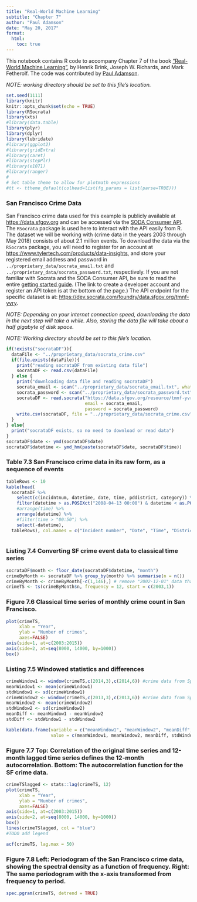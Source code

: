 ```yaml
---
title: "Real-World Machine Learning"
subtitle: "Chapter 7"
author: "Paul Adamson"
date: "May 20, 2017"
format:
  html:
    toc: true
---
```


This notebook contains R code to accompany Chapter 7 of the book 
["Real-World Machine Learning"](https://www.manning.com/books/real-world-machine-learning),
by  Henrik Brink, Joseph W. Richards, and Mark Fetherolf.  The code was 
contributed by [Paul Adamson](http://github.com/padamson). 

*NOTE: working directory should be set to this file's location.*

```r
set.seed(1111)
library(knitr)
knitr::opts_chunk$set(echo = TRUE)
library(RSocrata)
library(xts)
#library(data.table)
library(plyr)
library(dplyr)
library(lubridate)
#library(ggplot2)
#library(gridExtra)
#library(caret)
#library(stepPlr)
#library(e1071)
#library(ranger)
#
# Set table theme to allow for plotmath expressions
#tt <- ttheme_default(colhead=list(fg_params = list(parse=TRUE)))
```

### San Francisco Crime Data

San Francisco crime data used for this example is publicly available at 
<https://data.sfgov.org> and can be
accessed via the [SODA Consumer API](https://dev.socrata.com/consumers/getting-started.html).
The `RSocrata` package is used here to interact with the API easily from R. The dataset we
will be working with (crime data in the years 2003 through May 2018) consists of about 2.1 million
events. To download the data via the `RSocrata` package, you will need to register for an account at
<https://www.tylertech.com/products/data-insights>, and store your registered email address and password in
`../proprietary_data/socrata_email.txt` and `../proprietary_data/socrata_password.txt`, respectively. 
If you are not familiar with Socrata and the SODA
Consumer API, be sure to read the entire [getting started guide](https://dev.socrata.com/consumers/getting-started.html). 
(The link to create a developer
account and register an API token is at the bottom of the page.) The API endpoint for the specific dataset
is at: <https://dev.socrata.com/foundry/data.sfgov.org/tmnf-yvry>.

*NOTE: Depending on your internet connection speed, downloading the data in the next step will take a while. Also, storing the data file will take about a half gigabyte of disk space.*

*NOTE: Working directory should be set to this file's location.*

```r
if(!exists("socrataDF")){ 
  dataFile <- "../proprietary_data/socrata_crime.csv"
  if(file.exists(dataFile)){
    print("reading socrataDF from existing data file")
    socrataDF <- read.csv(dataFile)
  } else { 
    print("downloading data file and reading socrataDF")
    socrata_email <- scan("../proprietary_data/socrata_email.txt", what = "character")
    socrata_password <- scan("../proprietary_data/socrata_password.txt", what = "character")
    socrataDF <- read.socrata("https://data.sfgov.org/resource/tmnf-yvry.csv?$where=date between '2003-01-01T00:00:00' and '2014-12-31T23:59:59'", 
                              email = socrata_email,
                              password = socrata_password)
    write.csv(socrataDF, file = "../proprietary_data/socrata_crime.csv")
  }
} else{
  print("socrataDF exists, so no need to download or read data")
}
socrataDF$date <- ymd(socrataDF$date)
socrataDF$datetime <- ymd_hm(paste(socrataDF$date, socrataDF$time))
```

### Table 7.3 San Francisco crime data in its raw form, as a sequence of events

```r
tableRows <- 10
kable(head(
  socrataDF %>% 
    select(c(incidntnum, datetime, date, time, pddistrict, category)) %>%
    filter(datetime > as.POSIXct("2008-04-13 00:00") & datetime < as.POSIXct("2008-04-14 01:20")) %>%
    #arrange(time) %>%
    arrange(datetime) %>%
    #filter(time > "00:50") %>%
    select(-datetime),
  tableRows), col.names = c("Incident number", "Date", "Time", "District", "Category"))
  
```

### Listing 7.4 Converting SF crime event data to classical time series

```r
socrataDF$month <- floor_date(socrataDF$datetime, "month")
crimeByMonth <- socrataDF %>% group_by(month) %>% summarise(n = n())
crimeByMonth <- crimeByMonth[-c(1,146),] # remove "2002-12-01" data that is for a partial month and "NA"
crimeTS <- ts(crimeByMonth$n, frequency = 12, start = c(2003,1))
```

### Figure 7.6 Classical time series of monthly crime count in San Francisco.
```r
plot(crimeTS,
     xlab = "Year",
     ylab = "Number of crimes",
     axes=FALSE)
axis(side=1, at=c(2003:2015))
axis(side=2, at=seq(8000, 14000, by=1000))
box()
```

### Listing 7.5 Windowed statistics and differences

```r
crimeWindow1 <- window(crimeTS,c(2014,3),c(2014,6)) #crime data from Spring, 2014
meanWindow1 <- mean(crimeWindow1)
stdWindow1 <- sd(crimeWindow1)
crimeWindow2 <- window(crimeTS,c(2013,3),c(2013,6)) #crime data from Spring, 2013
meanWindow2 <- mean(crimeWindow2)
stdWindow2 <- sd(crimeWindow2)
meanDiff <- meanWindow1 - meanWindow2
stdDiff <- stdWindow1 - stdWindow2

kable(data.frame(variable = c("meanWindow1", "meanWindow2", "meanDiff", "stdWindow1", "stdWindow2", "stdDiff"),
                 value = c(meanWindow1, meanWindow2, meanDiff, stdWindow1, stdWindow2, stdDiff)))

```

### Figure 7.7 Top: Correlation of the original time series and 12-month lagged time series defines the 12-month autocorrelation.  Bottom: The autocorrelation function for the SF crime data.

```r
crimeTSlagged <- stats::lag(crimeTS, 12)
plot(crimeTS,
     xlab = "Year",
     ylab = "Number of crimes",
     axes=FALSE)
axis(side=1, at=c(2003:2015))
axis(side=2, at=seq(8000, 14000, by=1000))
box()
lines(crimeTSlagged, col = "blue")
#TODO add legend

acf(crimeTS, lag.max = 50)
```

### Figure 7.8 Left: Periodogram of the San Francisco crime data, showing the spectral density as a function of frequency. Right: The same periodogram with the x-axis transformed from frequency to period.

```r

spec.pgram(crimeTS, detrend = TRUE)

```



